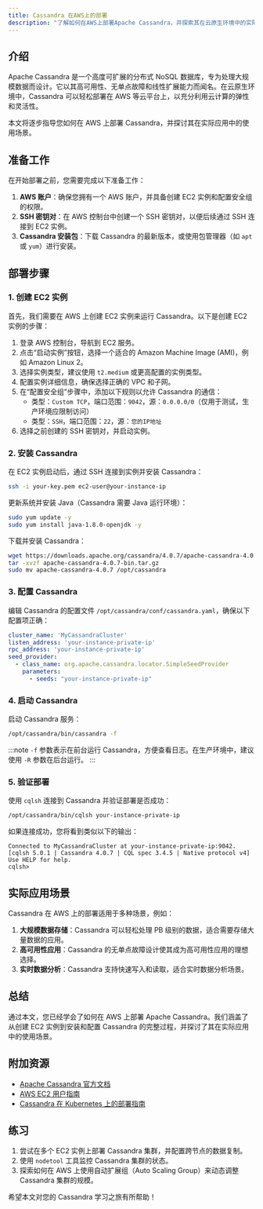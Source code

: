 ```yaml
---
title: Cassandra 在AWS上的部署
description: "了解如何在AWS上部署Apache Cassandra，并探索其在云原生环境中的实际应用。"
---
```


## 介绍

Apache Cassandra 是一个高度可扩展的分布式 NoSQL 数据库，专为处理大规模数据而设计。它以其高可用性、无单点故障和线性扩展能力而闻名。在云原生环境中，Cassandra 可以轻松部署在 AWS 等云平台上，以充分利用云计算的弹性和灵活性。

本文将逐步指导您如何在 AWS 上部署 Cassandra，并探讨其在实际应用中的使用场景。

## 准备工作

在开始部署之前，您需要完成以下准备工作：

1. **AWS 账户**：确保您拥有一个 AWS 账户，并具备创建 EC2 实例和配置安全组的权限。
2. **SSH 密钥对**：在 AWS 控制台中创建一个 SSH 密钥对，以便后续通过 SSH 连接到 EC2 实例。
3. **Cassandra 安装包**：下载 Cassandra 的最新版本，或使用包管理器（如 `apt` 或 `yum`）进行安装。

## 部署步骤

### 1. 创建 EC2 实例

首先，我们需要在 AWS 上创建 EC2 实例来运行 Cassandra。以下是创建 EC2 实例的步骤：

1. 登录 AWS 控制台，导航到 EC2 服务。
2. 点击“启动实例”按钮，选择一个适合的 Amazon Machine Image (AMI)，例如 Amazon Linux 2。
3. 选择实例类型，建议使用 `t2.medium` 或更高配置的实例类型。
4. 配置实例详细信息，确保选择正确的 VPC 和子网。
5. 在“配置安全组”步骤中，添加以下规则以允许 Cassandra 的通信：
   - 类型：`Custom TCP`，端口范围：`9042`，源：`0.0.0.0/0`（仅用于测试，生产环境应限制访问）
   - 类型：`SSH`，端口范围：`22`，源：`您的IP地址`
6. 选择之前创建的 SSH 密钥对，并启动实例。

### 2. 安装 Cassandra

在 EC2 实例启动后，通过 SSH 连接到实例并安装 Cassandra：

```bash
ssh -i your-key.pem ec2-user@your-instance-ip
```

更新系统并安装 Java（Cassandra 需要 Java 运行环境）：

```bash
sudo yum update -y
sudo yum install java-1.8.0-openjdk -y
```

下载并安装 Cassandra：

```bash
wget https://downloads.apache.org/cassandra/4.0.7/apache-cassandra-4.0.7-bin.tar.gz
tar -xvzf apache-cassandra-4.0.7-bin.tar.gz
sudo mv apache-cassandra-4.0.7 /opt/cassandra
```

### 3. 配置 Cassandra

编辑 Cassandra 的配置文件 `/opt/cassandra/conf/cassandra.yaml`，确保以下配置项正确：

```yaml
cluster_name: 'MyCassandraCluster'
listen_address: 'your-instance-private-ip'
rpc_address: 'your-instance-private-ip'
seed_provider:
  - class_name: org.apache.cassandra.locator.SimpleSeedProvider
    parameters:
      - seeds: "your-instance-private-ip"
```

### 4. 启动 Cassandra

启动 Cassandra 服务：

```bash
/opt/cassandra/bin/cassandra -f
```

:::note
`-f` 参数表示在前台运行 Cassandra，方便查看日志。在生产环境中，建议使用 `-R` 参数在后台运行。
:::

### 5. 验证部署

使用 `cqlsh` 连接到 Cassandra 并验证部署是否成功：

```bash
/opt/cassandra/bin/cqlsh your-instance-private-ip
```

如果连接成功，您将看到类似以下的输出：

```plaintext
Connected to MyCassandraCluster at your-instance-private-ip:9042.
[cqlsh 5.0.1 | Cassandra 4.0.7 | CQL spec 3.4.5 | Native protocol v4]
Use HELP for help.
cqlsh>
```

## 实际应用场景

Cassandra 在 AWS 上的部署适用于多种场景，例如：

1. **大规模数据存储**：Cassandra 可以轻松处理 PB 级别的数据，适合需要存储大量数据的应用。
2. **高可用性应用**：Cassandra 的无单点故障设计使其成为高可用性应用的理想选择。
3. **实时数据分析**：Cassandra 支持快速写入和读取，适合实时数据分析场景。

## 总结

通过本文，您已经学会了如何在 AWS 上部署 Apache Cassandra。我们涵盖了从创建 EC2 实例到安装和配置 Cassandra 的完整过程，并探讨了其在实际应用中的使用场景。

## 附加资源

- [Apache Cassandra 官方文档](https://cassandra.apache.org/doc/latest/)
- [AWS EC2 用户指南](https://docs.aws.amazon.com/ec2/index.html)
- [Cassandra 在 Kubernetes 上的部署指南](https://cassandra.apache.org/doc/latest/cassandra/operating/kubernetes.html)

## 练习

1. 尝试在多个 EC2 实例上部署 Cassandra 集群，并配置跨节点的数据复制。
2. 使用 `nodetool` 工具监控 Cassandra 集群的状态。
3. 探索如何在 AWS 上使用自动扩展组（Auto Scaling Group）来动态调整 Cassandra 集群的规模。

希望本文对您的 Cassandra 学习之旅有所帮助！